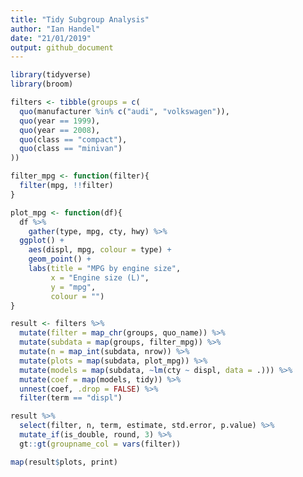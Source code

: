 ```yaml
---
title: "Tidy Subgroup Analysis"
author: "Ian Handel"
date: "21/01/2019"
output: github_document
---
```


```r
library(tidyverse)
library(broom)
```

```r
filters <- tibble(groups = c(
  quo(manufacturer %in% c("audi", "volkswagen")),
  quo(year == 1999),
  quo(year == 2008),
  quo(class == "compact"),
  quo(class == "minivan")
))
```

```r
filter_mpg <- function(filter){
  filter(mpg, !!filter)
}
```

```r
plot_mpg <- function(df){
  df %>% 
    gather(type, mpg, cty, hwy) %>% 
  ggplot() +
    aes(displ, mpg, colour = type) +
    geom_point() +
    labs(title = "MPG by engine size",
         x = "Engine size (L)",
         y = "mpg",
         colour = "")
}
```

```r
result <- filters %>%
  mutate(filter = map_chr(groups, quo_name)) %>% 
  mutate(subdata = map(groups, filter_mpg)) %>%
  mutate(n = map_int(subdata, nrow)) %>% 
  mutate(plots = map(subdata, plot_mpg)) %>% 
  mutate(models = map(subdata, ~lm(cty ~ displ, data = .))) %>% 
  mutate(coef = map(models, tidy)) %>% 
  unnest(coef, .drop = FALSE) %>% 
  filter(term == "displ")
```

```r
result %>%
  select(filter, n, term, estimate, std.error, p.value) %>%
  mutate_if(is_double, round, 3) %>% 
  gt::gt(groupname_col = vars(filter)) 
```

```r
map(result$plots, print)
```




